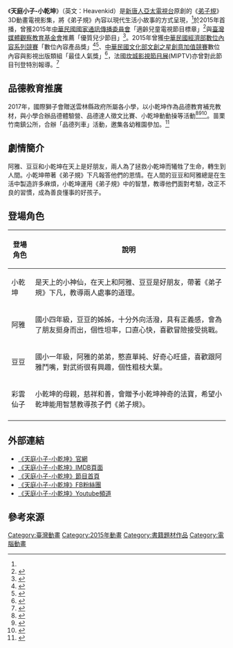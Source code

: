 {{多個問題|
{{inappropriate tone|time=2018-05-03T06:09:19+00:00}}
{{coi|time=2018-04-01T05:42:18+00:00}}
{{primarysources|time=2018-04-01T05:42:18+00:00}}
}}
{{電視節目資訊框
| 顏色        = #BFDFFF
| 名稱        = 天庭小子-小乾坤
| 英文名稱    = Heavenkid
| 圖片        =
| 圖說        =《天庭小子-小乾坤》（英文：Heavenkid）
| 類型        = 品格教育
| 格式        = 3D動畫電視影集
| 製片人      = 林孟穎
| 總導演      = 吳勇德
| 編劇        = 沈芳如、吳勇德、林孟穎
| 配樂        = 孫湘青、邱芷玲、王薇婷
| 剪接        = 林茵書、陳啓超
| 製作公司    = [[新唐人亞太電視台|新唐人亞太電視台]]
| 發行公司    = 新唐人亞太電視台
| 語言        = 中文
| 集數        = 26集
| 每集長度    = 12分鐘
| 主題曲      = 《天庭小子-小乾坤》弟子規之歌<ref>{{Cite web |url=http://www.ntdtv.com.tw/b5/20160127/video/164855.html |title=存档副本 |access-date=2016-08-26 |archive-date=2018-04-01 |archive-url=https://web.archive.org/web/20180401144733/http://www.ntdtv.com.tw/b5/20160127/video/164855.html |dead-url=no }}</ref>
| 電視網      = 新唐人亞太電視台
| 官方網站    = http://www.ntdtv.com.tw/program/category/id/1037
| imdb_id     = 5502388
| tv_com_id   =
}}
《'''天庭小子-小乾坤'''》（英文：Heavenkid）是[[新唐人亞太電視台|新唐人亞太電視台]]原創的《[[弟子规|弟子規]]》3D動畫電視影集，將《弟子規》內容以現代生活小故事的方式呈現，<ref name=ltn2/>於2015年首播，曾獲2015年[[中華民國國家通訊傳播委員會|中華民國國家通訊傳播委員會]]「適齡兒童電視節目標章」<ref>{{cite web|title=104年度下半年適齡兒童電視節目評選結果|url=https://www.ncc.gov.tw/chinese/news_detail.aspx?site_content_sn=3058&is_history=0&pages=0&sn_f=35257|archiveurl=https://archive.today/20180412061449/https://www.ncc.gov.tw/chinese/news_detail.aspx?site_content_sn=3058&is_history=0&pages=0&sn_f=35257|archivedate=2018-04-12|publisher=國家通訊傳播委員會|accessdate=2018-04-12|deadurl=yes}}</ref>與[[台灣媒體觀察教育基金會|臺灣媒體觀察教育基金會]]推薦「優質兒少節目」<ref>{{cite web|title=104年度下半年適齡兒童電視節目評選結果|url=http://mediawatch.me/download/104%E5%B9%B4%E5%BA%A6%E4%B8%8B%E5%8D%8A%E5%B9%B4%E9%81%A9%E9%BD%A1%E5%85%92%E7%AB%A5%E9%9B%BB%E8%A6%96%E7%AF%80%E7%9B%AE%E8%A9%95%E9%81%B8%E7%B5%90%E6%9E%9C.pdf|publisher=台灣媒體觀察教育基金會|archivedate=2018-04-12|archiveurl=https://web.archive.org/web/20180412061022/http://mediawatch.me/download/104%E5%B9%B4%E5%BA%A6%E4%B8%8B%E5%8D%8A%E5%B9%B4%E9%81%A9%E9%BD%A1%E5%85%92%E7%AB%A5%E9%9B%BB%E8%A6%96%E7%AF%80%E7%9B%AE%E8%A9%95%E9%81%B8%E7%B5%90%E6%9E%9C.pdf|access-date=2018-04-12|dead-url=no}}</ref>。2015年曾獲[[中華民國經濟部|中華民國經濟部]][[數位內容系列競賽|數位內容系列競賽]]「數位內容產品獎」<ref>{{Cite news|url=https://www.dcaward.org.tw/DC_Website/docfiles/2015/2015%E5%B9%B4%E7%94%A2%E5%93%81%E7%8D%8E%E5%BE%97%E7%8D%8E%E5%90%8D%E5%96%AE.pdf|title=2015數位內容系列競賽 數位內容產品獎得獎名單|author=|date=|work=中華民國經濟部|accessdate=|archive-url=https://web.archive.org/web/20180504090317/https://www.dcaward.org.tw/DC_Website/docfiles/2015/2015%E5%B9%B4%E7%94%A2%E5%93%81%E7%8D%8E%E5%BE%97%E7%8D%8E%E5%90%8D%E5%96%AE.pdf|archive-date=2018-05-04|dead-url=yes}}</ref><ref>{{Cite news|url=http://www.cna.com.tw/postwrite/Detail/178048.aspx#.WutAXdOFMmI|title=數位內容產品獎 展現國產自製實力|author=|date=|work=中央通訊社|accessdate=|archive-date=2020-05-22|archive-url=https://web.archive.org/web/20200522013613/https://www.cna.com.tw/postwrite/Detail/178048.aspx#.WutAXdOFMmI|dead-url=no}}</ref>、[[中華民國文化部|中華民國文化部]][[文創之星創意加值競賽|文創之星創意加值競賽]]數位內容與影視出版類組「最佳人氣獎」<ref>{{Cite web|url=http://imatch.moc.gov.tw/?get=cGFnZT13aW5uZXIvd2lubmVybGlzdDEwNA%3D%3D|title=104年文創之星創意加值競賽獲獎名單|accessdate=|author=|date=|publisher=中華民國文化部}}{{Dead link|date=2019年10月 |bot=InternetArchiveBot |fix-attempted=yes }}</ref>，法國[[坎城影視節目展|坎城影視節目展]](MIPTV)亦曾對此節目刊登特別報導。<ref>{{Cite news|url=https://issuu.com/mipmarkets/docs/miptv_2018_news_4|title=Miptv 2018 NEWS|author=|date=|work=|accessdate=}}</ref>

== 品德教育推廣 ==
2017年，國際獅子會贈送雲林縣政府所屬各小學，以小乾坤作為品德教育補充教材，與小學合辦品德體驗營、品德達人徵文比賽、小乾坤動動操等活動<ref name="LION1">{{cite news|author1=詹士弘|title=獅子慶百年 品德小達人大跳「小乾坤動動操」|url=http://news.ltn.com.tw/news/life/breakingnews/2324687|publisher=自由時報|date=2018-01-27|archiveurl=https://web.archive.org/web/20180501165059/http://news.ltn.com.tw/news/life/breakingnews/2324687|archivedate=2018-05-01|accessdate=2018-05-01|dead-url=no}}</ref><ref name=ltn2>{{cite news|author1=林國賢|title=捐贈百套弟子規動畫教材 獅子會300-D1區推品德教育|url=http://news.ltn.com.tw/news/life/breakingnews/2170607|publisher=自由時報|date=2017-08-22|archiveurl=https://web.archive.org/web/20180501165218/http://news.ltn.com.tw/news/life/breakingnews/2170607|archivedate=2018-05-01|deadurl=yes|accessdate=2018-05-01}}</ref><ref>{{cite news|author1=洪佳伶|title=翻轉雲林教育　縣長期勉各校「進學益教、勇敢創新」|url=https://www.nownews.com/news/20170822/2601046|publisher=Nownews|date=2017-08-22|archiveurl=https://web.archive.org/web/20180501165904/https://www.nownews.com/news/20170822/2601046|archivedate=2018-05-01|accessdate=2018-05-01|dead-url=no}}</ref>。苗栗竹南鎮公所，合辦「品德列車」活動，邀集各幼稚園參加。<ref>{{cite news|title=小乾坤品德列車到竹南 學習生活常規|url=https://www.tbc.net.tw/News/NewsDetail?id=d112976b-b4dc-41c8-be6a-dd17c08039c4&newsType=3|publisher=TBC電視新聞|date=2018-01-23|accessdate=2018-05-01|archive-date=2018-05-02|archive-url=https://web.archive.org/web/20180502064917/https://www.tbc.net.tw/News/NewsDetail?id=d112976b-b4dc-41c8-be6a-dd17c08039c4&newsType=3|dead-url=no}}</ref>

== 劇情簡介 ==
阿雅、豆豆和小乾坤在天上是好朋友，兩人為了拯救小乾坤而犧牲了生命，轉生到人間。小乾坤帶著《弟子規》下凡報答他們的恩情。在人間的豆豆和阿雅總是在生活中製造許多麻煩，小乾坤運用《弟子規》中的智慧，教導他們面對考驗，改正不良的習慣，成為善良懂事的好孩子。
== 登場角色 ==
{| class="wikitable"
|- align="center"
! 登場角色
! 說明
|-
| 小乾坤
|是天上的小神仙，在天上和阿雅、豆豆是好朋友，帶著《弟子規》下凡，教導兩人處事的道理。
|-
| 阿雅
|國小四年級，豆豆的姊姊，十分外向活潑，具有正義感，會為了朋友挺身而出，個性坦率，口直心快，喜歡冒險接受挑戰。
|-
| 豆豆
|國小一年級，阿雅的弟弟，憨直單純、好奇心旺盛，喜歡跟阿雅鬥嘴，對武術很有興趣，個性粗枝大葉。
|-
| 彩雲仙子
|小乾坤的母親，慈祥和善，會贈予小乾坤神奇的法寶，希望小乾坤能用智慧教導孩子們《弟子規》。
|-
|}

== 外部連結 ==
* [http://heavenkid.ntdtv.com.tw/ 《天庭小子-小乾坤》官網] {{Wayback|url=http://heavenkid.ntdtv.com.tw/ |date=20210117090342 }}
* [https://www.imdb.com/title/tt5502388/ 《天庭小子-小乾坤》IMDB頁面] {{Wayback|url=https://www.imdb.com/title/tt5502388/ |date=20170826113833 }}
* [http://www.ntdtv.com.tw/program/%E5%A4%A9%E5%BA%AD%E5%B0%8F%E5%AD%90-%E5%B0%8F%E4%B9%BE%E5%9D%A4 《天庭小子-小乾坤》節目首頁] {{Wayback|url=http://www.ntdtv.com.tw/program/%E5%A4%A9%E5%BA%AD%E5%B0%8F%E5%AD%90-%E5%B0%8F%E4%B9%BE%E5%9D%A4 |date=20210214135730 }}
* [https://www.facebook.com/Heavenkid1/ 《天庭小子-小乾坤》FB粉絲團] {{Wayback|url=https://www.facebook.com/Heavenkid1/ |date=20190929144827 }}
* [https://www.youtube.com/channel/UC9CEUNzdnj9cakxjp1olGzA?view_as=subscriber 《天庭小子-小乾坤》Youtube頻道]

== 參考來源 ==

{{reflist|3}}
[[Category:臺灣動畫|Category:臺灣動畫]]
[[Category:2015年動畫|Category:2015年動畫]]
[[Category:書籍題材作品|Category:書籍題材作品]]
[[Category:電腦動畫|Category:電腦動畫]]